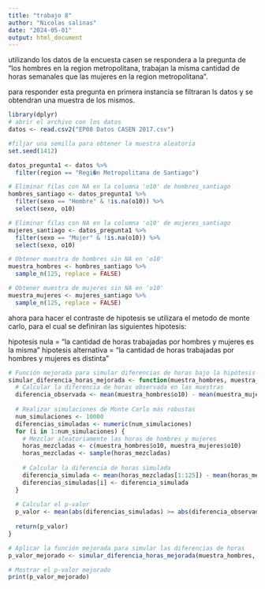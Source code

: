 ```yaml
---
title: "trabajo 8"
author: "Nicolas salinas"
date: "2024-05-01"
output: html_document
---
```


utilizando los datos de la encuesta casen se respondera a la pregunta de  "los hombres en la region metropolitana, trabajan la misma cantidad de horas semanales que las mujeres en la region metropolitana".

para responder esta pregunta en primera instancia se filtraran ls datos y se obtendran una muestra de los mismos.
```r
library(dplyr)
# abrir el archivo con los datos
datos <- read.csv2("EP08 Datos CASEN 2017.csv")
```

```r
#filjar una semilla para obtener la muestra aleatoria
set.seed(1412)

datos_pregunta1 <- datos %>% 
  filter(region == "Regi�n Metropolitana de Santiago")

# Eliminar filas con NA en la columna 'o10' de hombres_santiago
hombres_santiago <- datos_pregunta1 %>% 
  filter(sexo == "Hombre" & !is.na(o10)) %>%
  select(sexo, o10)

# Eliminar filas con NA en la columna 'o10' de mujeres_santiago
mujeres_santiago <- datos_pregunta1 %>% 
  filter(sexo == "Mujer" & !is.na(o10)) %>%
  select(sexo, o10)

# Obtener muestra de hombres sin NA en 'o10'
muestra_hombres <- hombres_santiago %>% 
  sample_n(125, replace = FALSE)

# Obtener muestra de mujeres sin NA en 'o10'
muestra_mujeres <- mujeres_santiago %>% 
  sample_n(125, replace = FALSE)


```

ahora para hacer el contraste de hipotesis se utilizara el metodo de monte carlo, para el cual se definiran las siguientes hipotesis:

hipotesis nula = "la cantidad de horas trabajadas por hombres y mujeres es la misma"
hipotesis alternativa = "la cantidad de horas trabajadas por hombres y mujeres es distinta"

```r
# Función mejorada para simular diferencias de horas bajo la hipótesis nula
simular_diferencia_horas_mejorada <- function(muestra_hombres, muestra_mujeres) {
  # Calcular la diferencia de horas observada en las muestras
  diferencia_observada <- mean(muestra_hombres$o10) - mean(muestra_mujeres$o10)
  
  # Realizar simulaciones de Monte Carlo más robustas
  num_simulaciones <- 10000
  diferencias_simuladas <- numeric(num_simulaciones)
  for (i in 1:num_simulaciones) {
    # Mezclar aleatoriamente las horas de hombres y mujeres
    horas_mezcladas <- c(muestra_hombres$o10, muestra_mujeres$o10)
    horas_mezcladas <- sample(horas_mezcladas)
    
    # Calcular la diferencia de horas simulada
    diferencia_simulada <- mean(horas_mezcladas[1:125]) - mean(horas_mezcladas[126:250])
    diferencias_simuladas[i] <- diferencia_simulada
  }
  
  # Calcular el p-valor
  p_valor <- mean(abs(diferencias_simuladas) >= abs(diferencia_observada), na.rm = TRUE)
  
  return(p_valor)
}

# Aplicar la función mejorada para simular las diferencias de horas
p_valor_mejorado <- simular_diferencia_horas_mejorada(muestra_hombres, muestra_mujeres)

# Mostrar el p-valor mejorado
print(p_valor_mejorado)

```


